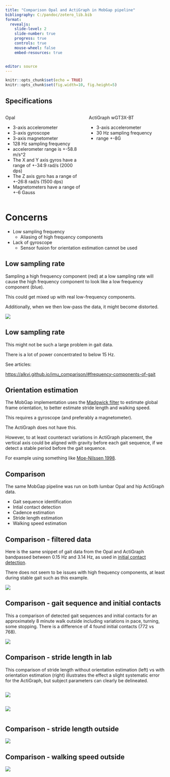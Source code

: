 ```yaml
---
title: "Comparison Opal and ActiGraph in MobGap pipeline"
bibliography: C:/pandoc/zotero_lib.bib
format: 
  revealjs:
    slide-level: 2
    slide-number: true
    progress: true
    controls: true
    mouse-wheel: false
    embed-resources: true


editor: source
---
```


```r
knitr::opts_chunk$set(echo = TRUE)
knitr::opts_chunk$set(fig.width=10, fig.height=5) 

```


## Specifications {.smaller}

:::: {.columns}

::: {.column width="50%"}
Opal

- 3-axis accelerometer
- 3-axis gyroscope
- 3-axis magnetometer
- 128 Hz sampling frequency
- accelerometer range is +-58.8 m/s^2
- The X and Y axis gyros have a range of +-34:9 rad/s (2000 dps)
- The Z axis gyro has a range of +-26:8 rad/s (1500 dps)
- Magnetometers have a range of +-6 Gauss
:::

::: {.column width="50%"}
ActiGraph wGT3X-BT

- 3-axis accelerometer
- 30 Hz sampling frequency
- range +-8G
:::

::::

# Concerns {.smaller}

- Low sampling frequency
    - Aliasing of high frequency components

- Lack of gyroscope
    - Sensor fusion for orientation estimation cannot be used

## Low sampling rate {.smaller}

Sampling a high frequency component (red) at a low sampling rate will cause the high frequency component to look like a low frequency component (blue).

This could get mixed up with real low-frequency components.

Additionally, when we then low-pass the data, it might become distorted.

![](img/alias.png)

## Low sampling rate {.smaller}

This might not be such a large problem in gait data. 

There is a lot of power concentrated to below 15 Hz. 

See articles: 

<https://alkvi.github.io/imu_comparison/#frequency-components-of-gait>

## Orientation estimation {.smaller}

The MobGap implementation uses the [Madgwick filter](https://doi.org/10.1109/ICORR.2011.5975346) to estimate global frame orientation, to better estimate stride length and walking speed.

This requires a gyroscope (and preferably a magnetometer).

The ActiGraph does not have this.

However, to at least counteract variations in ActiGraph placement, the vertical axis could be aligned with gravity before each gait sequence, if we detect a stable period before the gait sequence. 

For example using something like [Moe-Nilssen 1998](https://doi.org/10.1016/S0268-0033(98)00089-8).

## Comparison {.smaller}

The same MobGap pipeline was run on both lumbar Opal and hip ActiGraph data.

- Gait sequence identification
- Intial contact detection
- Cadence estimation
- Stride length estimation
- Walking speed estimation

## Comparison - filtered data {.smaller}

Here is the same snippet of gait data from the Opal and ActiGraph bandpassed between 0.15 Hz and 3.14 Hz, as used in [initial contact detection](https://github.com/mobilise-d/mobgap/blob/main/src/mobgap/initial_contacts/_icd_ionescu.py).

There does not seem to be issues with high frequency components, at least during stable gait such as this example.

![](img/bandpassed_snippet.png)

## Comparison - gait sequence and initial contacts {.smaller}

This a comparison of detected gait sequences and initial contacts for an approximately 8 minute walk outside including variations in pace, turning, some stopping. There is a difference of 4 found initial contacts (772 vs 768).

![](img/ic_detection_outside_subj2.png)

## Comparison - stride length in lab {.smaller}

This comparison of stride length without orientation estimation (left) vs with orientation estimation (right) illustrates the effect a slight systematic error for the ActiGraph, but subject parameters can clearly be delineated.

::: {.column width="50%"}
![](img/lab_stride_length.png)
:::

::: {.column width="50%"}
![](img/lab_global_stride_length.png)
:::

## Comparison - stride length outside {.smaller}

![](img/global_stride_length_comparison.png)

## Comparison - walking speed outside {.smaller}

![](img/global_walk_speed_comparison.png)